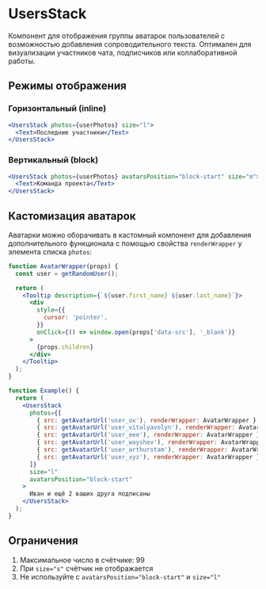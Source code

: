 <Overview>

# UsersStack

Компонент для отображения группы аватарок пользователей с возможностью добавления сопроводительного текста.
Оптимален для визуализации участников чата, подписчиков или коллаборативной работы.

</Overview>

## Режимы отображения

### Горизонтальный (inline)

```jsx
<UsersStack photos={userPhotos} size="l">
  <Text>Последние участники</Text>
</UsersStack>
```

### Вертикальный (block)

```jsx
<UsersStack photos={userPhotos} avatarsPosition="block-start" size="m">
  <Text>Команда проекта</Text>
</UsersStack>
```

## Кастомизация аватарок

Аватарки можно оборачивать в кастомный компонент для добавления дополнительного функционала с помощью свойства `renderWrapper` у элемента списка `photos`:

```jsx
function AvatarWrapper(props) {
  const user = getRandomUser();

  return (
    <Tooltip description={`${user.first_name} ${user.last_name}`}>
      <div
        style={{
          cursor: 'pointer',
        }}
        onClick={() => window.open(props['data-src'], '_blank')}
      >
        {props.children}
      </div>
    </Tooltip>
  );
}

function Example() {
  return (
    <UsersStack
      photos={[
        { src: getAvatarUrl('user_ox'), renderWrapper: AvatarWrapper },
        { src: getAvatarUrl('user_vitalyavolyn'), renderWrapper: AvatarWrapper },
        { src: getAvatarUrl('user_eee'), renderWrapper: AvatarWrapper },
        { src: getAvatarUrl('user_wayshev'), renderWrapper: AvatarWrapper },
        { src: getAvatarUrl('user_arthurstam'), renderWrapper: AvatarWrapper },
        { src: getAvatarUrl('user_xyz'), renderWrapper: AvatarWrapper },
      ]}
      size="l"
      avatarsPosition="block-start"
    >
      Иван и ещё 2 ваших друга подписаны
    </UsersStack>
  );
}
```

## Ограничения

1. Максимальное число в счётчике: 99
2. При `size="s"` счётчик не отображается
3. Не используйте с `avatarsPosition="block-start"` и `size="l"`
